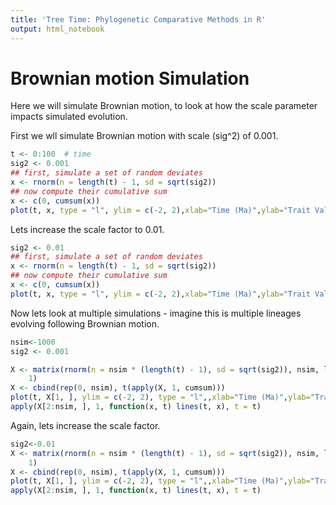 ```yaml
---
title: 'Tree Time: Phylogenetic Comparative Methods in R'
output: html_notebook
---
```


# Brownian motion Simulation

Here we will simulate Brownian motion, to look at how the scale parameter impacts simulated evolution. 

First we wll simulate Brownian motion with scale (sig^2) of 0.001.

```r
t <- 0:100  # time
sig2 <- 0.001
## first, simulate a set of random deviates
x <- rnorm(n = length(t) - 1, sd = sqrt(sig2))
## now compute their cumulative sum
x <- c(0, cumsum(x))
plot(t, x, type = "l", ylim = c(-2, 2),xlab="Time (Ma)",ylab="Trait Value (mm)",main="Brownian motion Simulation")

```

Lets increase the scale factor to 0.01.

```r
sig2 <- 0.01
## first, simulate a set of random deviates
x <- rnorm(n = length(t) - 1, sd = sqrt(sig2))
## now compute their cumulative sum
x <- c(0, cumsum(x))
plot(t, x, type = "l", ylim = c(-2, 2),xlab="Time (Ma)",ylab="Trait Value (mm)",main="Brownian motion Simulation")
```

Now lets look at multiple simulations - imagine this is multiple lineages evolving following Brownian motion.

```r
nsim<-1000
sig2 <- 0.001

X <- matrix(rnorm(n = nsim * (length(t) - 1), sd = sqrt(sig2)), nsim, length(t) - 
    1)
X <- cbind(rep(0, nsim), t(apply(X, 1, cumsum)))
plot(t, X[1, ], ylim = c(-2, 2), type = "l",,xlab="Time (Ma)",ylab="Trait Value (mm)",main="Brownian motion Simulation")
apply(X[2:nsim, ], 1, function(x, t) lines(t, x), t = t)
```

Again, lets increase the scale factor.
```r
sig2<-0.01
X <- matrix(rnorm(n = nsim * (length(t) - 1), sd = sqrt(sig2)), nsim, length(t) - 
    1) 
X <- cbind(rep(0, nsim), t(apply(X, 1, cumsum)))
plot(t, X[1, ], ylim = c(-2, 2), type = "l",,xlab="Time (Ma)",ylab="Trait Value (mm)",main="Brownian motion Simulation")
apply(X[2:nsim, ], 1, function(x, t) lines(t, x), t = t)
```




